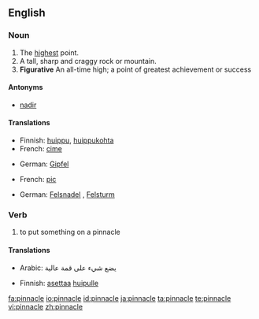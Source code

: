 ==English==

===Noun===
{{en-noun}}

# The [[high]]est point.
# A tall, sharp and craggy rock or mountain.
# '''Figurative''' An all-time high; a point of greatest achievement or success

====Antonyms====
*[[nadir]]

====Translations====
{{trans-top|The highest point}}
* Finnish: [[huippu]], [[huippukohta]]
* French: [[cime]]
{{trans-mid}}
* German: [[Gipfel]] {{m}}
{{trans-bottom}}

{{trans-top|A tall, sharp and craggy rock or mountain}}
* French: [[pic]]
{{trans-mid}}
* German: [[Felsnadel]] {{f}}, [[Felsturm]] {{m}}
{{trans-bottom}}

===Verb===
{{en-verb|pinnacl|es}}

# to put something on a pinnacle

====Translations====
{{trans-top|to put something on a pinnacle}}
* Arabic: يضع شيء على قمة عالية
{{trans-mid}}
* Finnish: [[asettaa]] [[huippu|huipulle]]
{{trans-bottom}}

[[fa:pinnacle]]
[[io:pinnacle]]
[[id:pinnacle]]
[[ja:pinnacle]]
[[ta:pinnacle]]
[[te:pinnacle]]
[[vi:pinnacle]]
[[zh:pinnacle]]